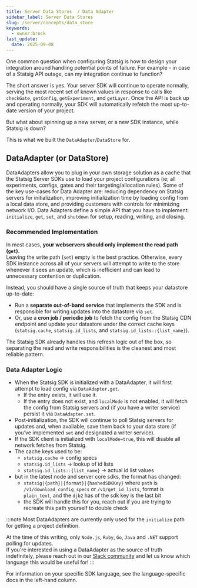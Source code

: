 ```yaml
---
title: Server Data Stores  / Data Adapter
sidebar_label: Server Data Stores
slug: /server/concepts/data_store
keywords:
  - owner:brock
last_update:
  date: 2025-09-08
---
```


One common question when configuring Statsig is how to design your integration around handling potential points of failure. For example - in case of a Statsig API outage, can my integration continue to function?

The short answer is yes. Your server SDK will continue to operate normally, serving the most recent set of known values in response to calls like `checkGate`, `getConfig`, `getExperiment`, and `getLayer`.
Once the API is back up and operating normally, your SDK will automatically refetch the most up-to-date version of your project.

But what about spinning up a new server, or a new SDK instance, while Statsig is down?

This is what we built the `DataAdapter`/`DataStore` for.

## DataAdapter (or DataStore)

DataAdapters allow you to plug in your own storage solution as a cache that the Statsig Server SDKs use to load your project configurations (ie; all experiments, configs, gates and their targeting/allocation rules). Some of the key use-cases for Data Adapter are: reducing dependency on Statsig servers for initialization, improving initialization time by loading config from a local data store, and providing customers with controls for minimizing network I/O. Data Adapters define a simple API that you have to implement: `initialize`, `get`, `set`, and `shutdown` for setup, reading, writing, and closing.

### Recommended Implementation

In most cases, **your webservers should only implement the read path (`get`)**.  
Leaving the write path (`set`) empty is the best practice. Otherwise, every SDK instance across all of your servers will attempt to write to the store whenever it sees an update, which is inefficient and can lead to unnecessary contention or duplication.

Instead, you should have a single source of truth that keeps your datastore up-to-date:

- Run a **separate out-of-band service** that implements the SDK and is responsible for writing updates into the datastore via `set`.
- Or, use a **cron job / periodic job** to fetch the config from the Statsig CDN endpoint and update your datastore under the correct cache keys (`statsig.cache`, `statsig.id_lists`, and `statsig.id_lists::{list_name}`).  

The Statsig SDK already handles this refresh logic out of the box, so separating the read and write responsibilities is the cleanest and most reliable pattern.

### Data Adapter Logic
- When the Statsig SDK is initialized with a DataAdapter, it will first attempt to load config via `DataAdapter.get`.  
  - If the entry exists, it will use it.  
  - If the entry does not exist, and `localMode` is not enabled, it will fetch the config from Statsig servers and (if you have a writer service) persist it via `DataAdapter.set`.  
- Post-initialization, the SDK will continue to poll Statsig servers for updates and, when available, save them back to your data store (if you’ve implemented `set` and designated a writer service).  
- If the SDK client is initialized with `localMode=true`, this will disable all network fetches from Statsig.  
- The cache keys used to be:
  - `statsig.cache` → config specs  
  - `statsig.id_lists` → lookup of id lists  
  - `statsig.id_lists::{list_name}` → actual id list values
- but in the latest node and server core sdks, the format has changed:
  - `statsig|{path}|{format}|{hashedSDKKey}` where `path` is `/v1/download_config_specs` or `/v1/get_id_lists`, format is `plain_text`, and the `djb2` has of the sdk key is the last bit
  - the SDK will handle this for you, reach out if you are trying to recreate this path yourself to double check

:::note
Most DataAdapters are currently only used for the `initialize` path for getting a project definition.

At the time of this writing, only `Node.js`, `Ruby`, `Go`, `Java` and `.NET` support polling for updates.  
If you're interested in using a DataAdapter as the source of truth indefinitely, please reach out in our [Slack community](https://statsig.com/slack) and let us know which language this would be useful for!
:::

For information on your specific SDK language, see the language-specific docs in the left-hand column.
